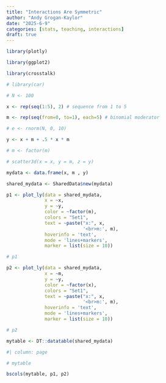 ```yaml
---
title: "Interactions Are Symmetric"
author: "Andy Grogan-Kaylor" 
date: "2025-6-9"
categories: [stats, teaching, interactions]
draft: true
---
```


```r

library(plotly)

library(ggplot2)

library(crosstalk)

# library(car)

# N <- 100

x <- rep(seq(1:5), 2) # sequence from 1 to 5

m <- rep(seq(from=0, to=1), each=5) # binomial moderator

# e <- rnorm(N, 0, 10)

y <- x + m + .5 * x * m 

# m <- factor(m)

# scatter3d(x = x, y = m, z = y)

mydata <- data.frame(x, m , y)

shared_mydata <- SharedData$new(mydata)

```

```r

p1 <- plot_ly(data = shared_mydata, 
              x = ~x, 
              y = ~y,
              color = ~factor(m), 
              colors = "Set1",
              text = ~paste("x:", x, 
                            '<br>m:', m),
              hoverinfo = 'text',
              mode = 'lines+markers',
              marker = list(size = 10))

# p1

```

```r

p2 <- plot_ly(data = shared_mydata, 
              x = ~m, 
              y = ~y,
              color = ~factor(x), 
              colors = "Set1",
              text = ~paste("x:", x, 
                            '<br>m:', m),
              hoverinfo = 'text',
              mode = 'lines+markers',
              marker = list(size = 10))

# p2

```

```r

mytable <- DT::datatable(shared_mydata)

```


```r
#| column: page

# mytable

bscols(mytable, p1, p2)

```

